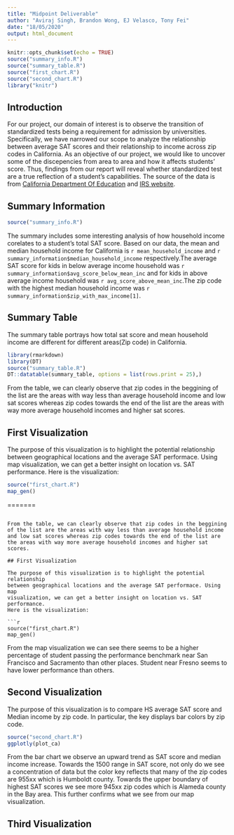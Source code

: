 ```yaml
---
title: "Midpoint Deliverable"
author: "Aviraj Singh, Brandon Wong, EJ Velasco, Tony Fei"
date: "18/05/2020"
output: html_document
---
```


```r
knitr::opts_chunk$set(echo = TRUE)
source("summary_info.R")
source("summary_table.R")
source("first_chart.R")
source("second_chart.R")
library("knitr")
```

## Introduction

For our project, our domain of interest is to observe the transition of standardized tests being a requirement for admission by universities. Specifically, we have narrowed our scope to analyze the relationship between average SAT scores and their relationship to income across zip codes in California. As an objective of our project, we would like to uncover some of the discepencies from area to area and how it affects students' score. Thus, findings from our report will reveal whether standardized test are a true reflection of a student's capabilities. The source of the data is from [California Department Of Education](https://www.cde.ca.gov/ds/sp/ai/) and [IRS website](https://www.irs.gov/statistics/soi-tax-stats-individual-income-tax-statistics-2017-zip-code-data-soi). 

## Summary Information

```r
source("summary_info.R")
```

The summary includes some interesting analysis of how household income
corelates to a student's total SAT score. Based on our data, the mean
and median household income for California is 
`r mean_household_income` and `r summary_information$median_household_income`
respectively.The average SAT score for kids in below average income
household was `r summary_information$avg_score_below_mean_inc` and for kids
in above average income household was 
`r avg_score_above_mean_inc`.The zip code with the highest
median household income was `r summary_information$zip_with_max_income[1]`.

## Summary Table

The summary table portrays how total sat score and mean household income
are different for different areas(Zip code) in California.

```r
library(rmarkdown)
library(DT)
source("summary_table.R")
DT::datatable(summary_table, options = list(rows.print = 25),)
```

From the table, we can clearly observe that zip codes in the beggining 
of the list are the areas with way less than average household income
and low sat scores whereas zip codes towards the end of the list are 
the areas with way more average household incomes and higher sat scores.

## First Visualization

The purpose of this visualization is to highlight the potential relationship
between geographical locations and the average SAT performace. Using map
visualization, we can get a better insight on location vs. SAT performance.
Here is the visualization:

```r
source("first_chart.R")
map_gen()
```

=======
```

From the table, we can clearly observe that zip codes in the beggining 
of the list are the areas with way less than average household income
and low sat scores whereas zip codes towards the end of the list are 
the areas with way more average household incomes and higher sat scores.

## First Visualization

The purpose of this visualization is to highlight the potential relationship
between geographical locations and the average SAT performace. Using map
visualization, we can get a better insight on location vs. SAT performance.
Here is the visualization:

```r
source("first_chart.R")
map_gen()
```

From the map visualization we can see there seems to be a higher percentage
of student passing the performance benchmark near San Francisco and Sacramento
than other places. Student near Fresno seems to have lower performance than 
others. 


## Second Visualization

The purpose of this visualization is to compare HS average SAT score and Median income by zip code. In particular, the key displays bar colors by zip code. 

```r

source("second_chart.R")
ggplotly(plot_ca)
```

From the bar chart we observe an upward trend as SAT score and median income increase. Towards the 1500 range in SAT score, not only do we see a concentration of data but the color key reflects that many of the zip codes are 955xx which is Humboldt county. Towards the upper boundary of highest SAT scores we see more 945xx zip codes which is Alameda county in the Bay area. This further confirms what we see from our map visualization.

## Third Visualization